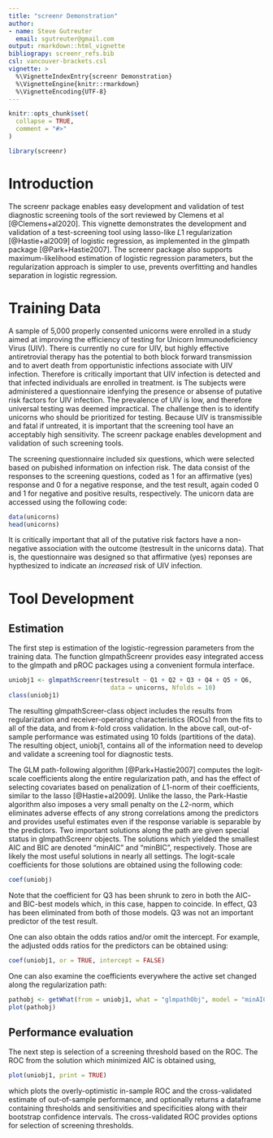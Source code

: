 ```yaml
---
title: "screenr Demonstration"
author:
- name: Steve Gutreuter
  email: sgutreuter@gmail.com
output: rmarkdown::html_vignette
bibliograpy: screenr_refs.bib
csl: vancouver-brackets.csl
vignette: >
  %\VignetteIndexEntry{screenr Demonstration}
  %\VignetteEngine{knitr::rmarkdown}
  %\VignetteEncoding{UTF-8}
---
```


```r
knitr::opts_chunk$set(
  collapse = TRUE,
  comment = "#>"
)
```

```r
library(screenr)
```
# Introduction {-}

The screenr package enables easy development and validation of test
diagnostic screening tools of the sort reviewed by Clemens et al
[@Clemens+al2020].  This vignette demonstrates the development and
validation of a test-screening tool using lasso-like *L*1 regularization
[@Hastie+al2009] of logistic regression, as implemented in the glmpath
package [@Park+Hastie2007]. The screenr package also supports
maximum-likelihood estimation of logistic regression parameters, but
the regularization approach is simpler to use, prevents overfitting
and handles separation in logistic regression.

# Training Data {-}

A sample of 5,000 properly consented unicorns were enrolled in a study
aimed at improving the efficiency of testing for Unicorn
Immunodeficiency Virus (UIV). There is currently no cure for UIV, but
highly effective antiretrovial therapy has the potential to both block
forward transmission and to avert death from opportunistic infections
associate with UIV infection.  Therefore is critically important that
UIV infection is detected and that infected individuals are enrolled
in treatment.  is The subjects were administered a questionnaire
idenfying the presence or absense of putative risk factors for UIV
infection. The prevalence of UIV is low, and therefore universal
testing was deemed impractical. The challenge then is to identify
unicorns who should be prioritized for testing. Because UIV is
transmissible and fatal if untreated, it is important that the
screening tool have an acceptably high sensitivity. The screenr
package enables development and validation of such screening tools.

The screening questionnaire included six questions, which were
selected based on pubished information on infection risk. The data
consist of the responses to the screening questions, coded as 1 for an
affirmative (yes) response and 0 for a negative response, and the test
result, again coded 0 and 1 for negative and positive results,
respectively.  The unicorn data are accessed using the following code:

```r
data(unicorns)
head(unicorns)
```
It is critically important that all of the putative risk factors have
a non-negative association with the outcome (testresult in the
unicorns data). That is, the questionnaire was designed so that
affirmative (yes) reponses are hypthesized to indicate an *increased*
risk of UIV infection.

# Tool Development {-}

## Estimation {-}

The first step is estimation of the logistic-regression parameters
from the training data. The function glmpathScreenr provides easy
integrated access to the glmpath and pROC packages using a convenient
formula interface.

```r
uniobj1 <- glmpathScreenr(testresult ~ Q1 + Q2 + Q3 + Q4 + Q5 + Q6,
                            data = unicorns, Nfolds = 10)
class(uniobj1)
```

The resulting glmpathScreer-class object includes the results from
regularization and receiver-operating characteristics (ROCs) from the
fits to all of the data, and from *k*-fold cross validation.  In the
above call, out-of-sample performance was estimated using 10 folds
(partitions of the data).  The resulting object, uniobj1, contains all
of the information need to develop and validate a screening tool for
diagnostic tests.

The GLM path-following algorithm [@Park+Hastie2007] computes the
logit-scale coefficients along the entire regularization path, and has
the effect of selecting covariates based on penalization of *L*1-norm
of their coefficients, similar to the lasso [@Hastie+al2009]. Unlike
the lasso, the Park-Hastie algorithm also imposes a very small penalty
on the *L*2-norm, which eliminates adverse effects of any strong
correlations among the predictors and provides useful estimates even
if the response variable is separable by the predictors. Two important
solutions along the path are given special status in glmpathScreenr
objects.  The solutions which yielded the smallest AIC and BIC are
denoted "minAIC" and "minBIC", respectively.  Those are likely the
most useful solutions in nearly all settings. The logit-scale
coefficients for those solutions are obtained using the following
code:

```r
coef(uniobj)
```
Note that the coefficient for Q3 has been shrunk to zero in both the
AIC- and BIC-best models which, in this case, happen to coincide. In
effect, Q3 has been eliminated from both of those models. Q3 was not
an important predictor of the test result.

One can also obtain the odds ratios and/or omit the intercept. For
example, the adjusted odds ratios for the predictors can be obtained
using:

```r
coef(uniobj1, or = TRUE, intercept = FALSE)
```
One can also examine the coefficients everywhere the active set
changed along the regularization path:

```r
pathobj <- getWhat(from = uniobj1, what = "glmpathObj", model = "minAIC")
plot(pathobj)
```

## Performance evaluation {-}

The next step is selection of a screening threshold based on the
ROC. The ROC from the solution which minimized AIC is obtained using,

```r
plot(uniobj1, print = TRUE)
```
which plots the overly-optimistic in-sample ROC and the
cross-validated estimate of out-of-sample performance, and optionally
returns a dataframe containing thresholds and sensitivities and
specificities along with their bootstrap confidence intervals. The
cross-validated ROC provides options for selection of screening thresholds.
